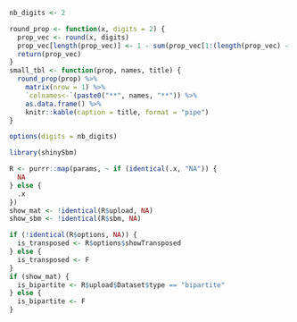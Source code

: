 ```r
nb_digits <- 2

round_prop <- function(x, digits = 2) {
  prop_vec <- round(x, digits)
  prop_vec[length(prop_vec)] <- 1 - sum(prop_vec[1:(length(prop_vec) - 1)])
  return(prop_vec)
}
small_tbl <- function(prop, names, title) {
  round_prop(prop) %>%
    matrix(nrow = 1) %>%
    `colnames<-`(paste0("**", names, "**")) %>%
    as.data.frame() %>%
    knitr::kable(caption = title, format = "pipe")
}
```

```r
options(digits = nb_digits)

library(shinySbm)

R <- purrr::map(params, ~ if (identical(.x, "NA")) {
  NA
} else {
  .x
})
show_mat <- !identical(R$upload, NA)
show_sbm <- !identical(R$sbm, NA)

if (!identical(R$options, NA)) {
  is_transposed <- R$options$showTransposed
} else {
  is_transposed <- F
}
if (show_mat) {
  is_bipartite <- R$upload$Dataset$type == "bipartite"
} else {
  is_bipartite <- F
}
```
